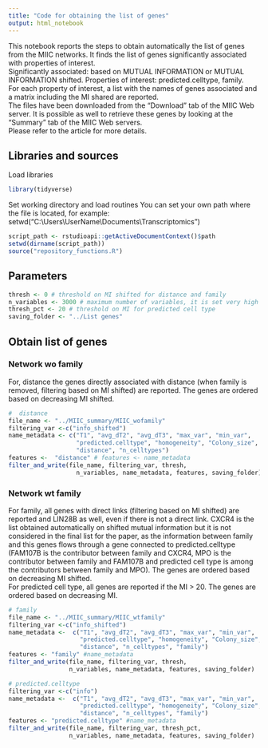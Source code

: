 ---
title: "Code for obtaining the list of genes"
output: html_notebook
---

This notebook reports the steps to obtain automatically the list of genes from the MIIC networks. It finds the list of genes significantly associated with properties of interest. \
Significantly associated: based on MUTUAL INFORMATION or MUTUAL INFORMATION shifted. 
Properties of interest: predicted.celltype, family. \
For each property of interest, a list with the names of genes associated and a matrix including the MI shared are reported. \
The files have been downloaded from the "Download" tab of the MIIC Web server.
It is possible as well to retrieve these genes by looking at the "Summary" tab of the MIIC Web servers. \
Please refer to the article for more details. \


## Libraries and sources
Load libraries
```{r}
library(tidyverse) 
```

Set working directory and load routines
You can set your own path where the file is located, for example: \
setwd("C:\\Users\\UserName\\Documents\\Transcriptomics")
```{r}
script_path <- rstudioapi::getActiveDocumentContext()$path 
setwd(dirname(script_path))
source("repository_functions.R")
```

## Parameters
```{r}
thresh <- 0 # threshold on MI shifted for distance and family
n_variables <- 3000 # maximum number of variables, it is set very high to be sure to pick all the genes
thresh_pct <- 20 # threshold on MI for predicted cell type
saving_folder <- "../List genes"

```

## Obtain list of genes
### Network wo family
For, distance the genes directly associated with distance (when family is removed, filtering based on MI shifted) are reported. The genes are ordered based on decreasing MI shifted.
```{r}
#  distance
file_name <- "../MIIC_summary/MIIC_wofamily"
filtering_var <-c("info_shifted")
name_metadata <- c("T1", "avg_dT2", "avg_dT3", "max_var", "min_var",
                   "predicted.celltype", "homogeneity", "Colony_size", "exp",
                   "distance", "n_celltypes")
features <-  "distance" # features <- name_metadata
filter_and_write(file_name, filtering_var, thresh, 
                   n_variables, name_metadata, features, saving_folder)
```

### Network wt family
For family, all genes with direct links (filtering based on MI shifted) are reported and LIN28B as well, even if there is not a direct link. 
CXCR4 is the list obtained automatically on shifted mutual information but it is not considered in the final list for the paper, as the information between family and this genes flows through a gene connected to predicted.celltype (FAM107B is the contributor between family and CXCR4, MPO is the contributor between family and FAM107B and predicted cell type is among the contributors between family and MPO). The genes are ordered based on decreasing MI shifted.\
For predicted cell type, all genes are reported if the MI > 20. The genes are ordered based on decreasing MI.

```{r}
# family
file_name <- "../MIIC_summary/MIIC_wtfamily"
filtering_var <-c("info_shifted")
name_metadata <-  c("T1", "avg_dT2", "avg_dT3", "max_var", "min_var",
                    "predicted.celltype", "homogeneity", "Colony_size", "exp",
                    "distance", "n_celltypes", "family")
features <- "family" #name_metadata
filter_and_write(file_name, filtering_var, thresh, 
                 n_variables, name_metadata, features, saving_folder)

# predicted.celltype
filtering_var <-c("info")
name_metadata <-  c("T1", "avg_dT2", "avg_dT3", "max_var", "min_var",
                    "predicted.celltype", "homogeneity", "Colony_size", "exp",
                    "distance", "n_celltypes", "family")
features <- "predicted.celltype" #name_metadata
filter_and_write(file_name, filtering_var, thresh_pct, 
                 n_variables, name_metadata, features, saving_folder)
```